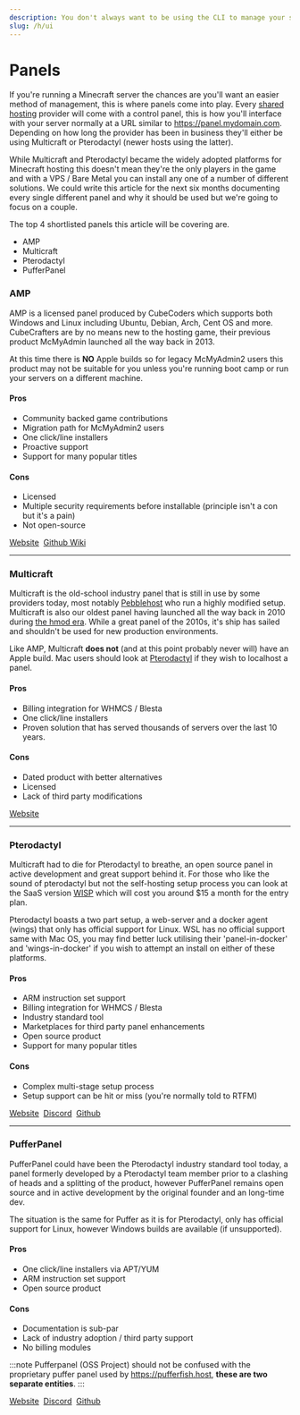 ```yaml
---
description: You don't always want to be using the CLI to manage your server, consider a web panel and share the responsibility with your other administrators.
slug: /h/ui
---
```


# Panels
If you're running a Minecraft server the chances are you'll want an easier method of management, this is where panels come into play. Every [shared hosting](types#shared-hosting) provider will come with a control panel, this is how you'll interface with your server normally at a URL similar to https://panel.mydomain.com. Depending on how long the provider has been in business they'll either be using Multicraft or Pterodactyl (newer hosts using the latter). 

While Multicraft and Pterodactyl became the widely adopted platforms for Minecraft hosting this doesn't mean they're the only players in the game and with a VPS / Bare Metal you can install any one of a number of different solutions. We could write this article for the next six months documenting every single different panel and why it should be used but we're going to focus on a couple.

The top 4 shortlisted panels this article will be covering are.
- AMP
- Multicraft
- Pterodactyl
- PufferPanel

### AMP

AMP is a licensed panel produced by CubeCoders which supports both Windows and Linux including Ubuntu, Debian, Arch, Cent OS and more. CubeCrafters are by no means new to the hosting game, their previous product McMyAdmin launched all the way back in 2013.

At this time there is **NO** Apple builds so for legacy McMyAdmin2 users this product may not be suitable for you unless you're running boot camp or run your servers on a different machine.

#### Pros
- Community backed game contributions
- Migration path for McMyAdmin2 users
- One click/line installers
- Proactive support
- Support for many popular titles

#### Cons
- Licensed
- Multiple security requirements before installable (principle isn't a con but it's a pain)
- Not open-source

<div>
<a class="button button--outline button--primary" href="https://cubecoders.com/AMP">Website</a>&nbsp;
<a class="button button--outline button--primary" href="https://github.com/CubeCoders/AMP/wiki">Github Wiki</a>
</div>

---

### Multicraft

Multicraft is the old-school industry panel that is still in use by some providers today, most notably [Pebblehost](https://pebblehost.com) who run a highly modified setup.  Multicraft is also our oldest panel having launched all the way back in 2010 during [the hmod era](https://github.com/traitor/Minecraft-Server-Mod). While a great panel of the 2010s, it's ship has sailed and shouldn't be used for new production environments.

Like AMP, Multicraft **does not** (and at this point probably never will) have an Apple build. Mac users should look at [Pterodactyl](#pterodactyl) if they wish to localhost a panel.

#### Pros
- Billing integration for WHMCS / Blesta
- One click/line installers
- Proven solution that has served thousands of servers over the last 10 years.

#### Cons
- Dated product with better alternatives
- Licensed
- Lack of third party modifications

<div>
<a class="button button--outline button--primary" href="https://www.multicraft.org/">Website</a>
</div>

---

### Pterodactyl

Multicraft had to die for Pterodactyl to breathe, an open source panel in active development and great support behind it. For those who like the sound of pterodactyl but not the self-hosting setup process you can look at the SaaS version [WISP](https://wisp.gg) which will cost you around $15 a month for the entry plan.

Pterodactyl boasts a two part setup, a web-server and a docker agent (wings) that only has official support for Linux. WSL has no official support same with Mac OS, you may find better luck utilising their 'panel-in-docker' and 'wings-in-docker' if you wish to attempt an install on either of these platforms.

#### Pros
- ARM instruction set support
- Billing integration for WHMCS / Blesta
- Industry standard tool
- Marketplaces for third party panel enhancements
- Open source product
- Support for many popular titles

#### Cons
- Complex multi-stage setup process
- Setup support can be hit or miss (you're normally told to RTFM)

<div>
<a class="button button--outline button--primary" href="https://pterodactyl.io">Website</a>&nbsp;
<a class="button button--outline button--primary" href="https://discord.gg/pterodactyl">Discord</a>&nbsp;
<a class="button button--outline button--primary" href="https://github.com/pterodactyl/panel">Github</a>
</div>

---

### PufferPanel

PufferPanel could have been the Pterodactyl industry standard tool today, a panel formerly developed by a Pterodactyl team member prior to a clashing of heads and a splitting of the product, however PufferPanel remains open source and in active development by the original founder and an long-time dev. 

The situation is the same for Puffer as it is for Pterodactyl, only has official support for Linux, however Windows builds are available (if unsupported).

#### Pros
- One click/line installers via APT/YUM
- ARM instruction set support
- Open source product

#### Cons
- Documentation is sub-par
- Lack of industry adoption / third party support
- No billing modules

:::note
Pufferpanel (OSS Project) should not be confused with the proprietary puffer panel used by https://pufferfish.host, **these are two separate entities**.
:::

<div>
<a class="button button--outline button--primary" href="https://www.pufferpanel.com/">Website</a>&nbsp;
<a class="button button--outline button--primary" href="https://discord.gg/v8dz49e">Discord</a>&nbsp;
<a class="button button--outline button--primary" href="https://github.com/pufferpanel/pufferpanel">Github</a>
</div>
